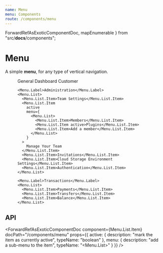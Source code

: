 ```yaml
---
name: Menu
menu: Components
route: /components/menu
---
```



  ForwardRefAsExoticComponentDoc,
  mapEnumerable
} from "src/__docs__/components";

# Menu

A simple **menu**, for any type of vertical navigation.

<Playground>
  <Menu>
    <Menu.Label>General</Menu.Label>
    <Menu.List>
      <Menu.List.Item>Dashboard</Menu.List.Item>
      <Menu.List.Item>Customer</Menu.List.Item>
    </Menu.List>

    <Menu.Label>Administration</Menu.Label>
    <Menu.List>
      <Menu.List.Item>Team Settings</Menu.List.Item>
      <Menu.List.Item
        active
        menu={
          <Menu.List>
            <Menu.List.Item>Members</Menu.List.Item>
            <Menu.List.Item active>Plugins</Menu.List.Item>
            <Menu.List.Item>Add a member</Menu.List.Item>
          </Menu.List>
        }
      >
        Manage Your Team
      </Menu.List.Item>
      <Menu.List.Item>Invitations</Menu.List.Item>
      <Menu.List.Item>Cloud Storage Environment Settings</Menu.List.Item>
      <Menu.List.Item>Authentication</Menu.List.Item>
    </Menu.List>

    <Menu.Label>Transactions</Menu.Label>
    <Menu.List>
      <Menu.List.Item>Payments</Menu.List.Item>
      <Menu.List.Item>Transfers</Menu.List.Item>
      <Menu.List.Item>Balance</Menu.List.Item>
    </Menu.List>

  </Menu>
</Playground>

## API

<ForwardRefAsExoticComponentDoc component={Menu} docPath="/components/menu" />

<ForwardRefAsExoticComponentDoc
  component={Menu.Label}
  docPath="/components/menu"
/>

<ForwardRefAsExoticComponentDoc
  component={Menu.List}
  docPath="/components/menu"
/>

<ForwardRefAsExoticComponentDoc
  component={Menu.List.Item}
  docPath="/components/menu"
  props={{
    active: {
      description: "mark the item as currently active",
      typeName: "boolean"
    },
    menu: {
      description: "add a sub-menu to the item",
      typeName: "<Menu.List>"
    }
  }}
/>
